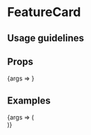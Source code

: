 
<Meta title="FeatureCard" component={FeatureCard} />

# FeatureCard

## Usage guidelines

## Props

<Canvas>
	<Story
		args={{
			altText: 'Some text',
			src: "https://cms.qz.com/wp-content/uploads/2017/11/walmart1-e1510848655454.jpg",
			title: "How to shop without destroying the climate",
			kicker: "The buck stops here",
			size: 'small',
		}}
		name="Default"
	>
		{args => <FeatureCard {...args} />}
	</Story>
</Canvas>

<ArgsTable story="Default" />

## Examples

<Canvas>
	<Story
		args={{
			altText: 'Some text',
			src: "https://cms.qz.com/wp-content/uploads/2017/11/walmart1-e1510848655454.jpg",
			title: "How to shop without destroying the climate",
			kicker: "The buck stops here",
			size: 'small',
		}}
		name="Fixed width"
	>
		{args => (
			<div style={{ width: 300 }}>
				<FeatureCard {...args} />
			</div>
		)}
	</Story>
</Canvas>
